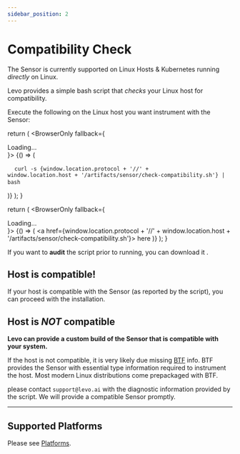```yaml
---
sidebar_position: 2
---
```


# Compatibility Check
The Sensor is currently supported on Linux Hosts & Kubernetes running *directly* on Linux.

Levo provides a simple bash script that *checks* your Linux host for compatibility.

Execute the following on the Linux host you want instrument with the Sensor:


  return (
    <BrowserOnly fallback={<div>Loading...</div>}>
      {() => (
        <pre>
          <code>
              curl -s {window.location.protocol + '//' + window.location.host + '/artifacts/sensor/check-compatibility.sh'} | bash
          </code>
        </pre>
      )}
    </BrowserOnly>
  );
}

  return (
    <BrowserOnly fallback={<div>Loading...</div>}>
      {() => (
        <a href={window.location.protocol + '//' + window.location.host + '/artifacts/sensor/check-compatibility.sh'}> here </a>
      )}
    </BrowserOnly>
  );
}

<CurlScript/>

If you want to **audit** the script prior to running, you can download it <DownloadLink/>.

## Host is compatible!

If your host is compatible with the Sensor (as reported by the script), you can proceed with the installation.

## Host is *NOT* compatible

**Levo can provide a custom build of the Sensor that is compatible with your system.**

If the host is not compatible, it is very likely due missing [BTF](https://www.kernel.org/doc/html/latest/bpf/btf.html) info. BTF provides the Sensor with essential type information required to instrument the host. Most modern Linux distributions come prepackaged with BTF.

please contact `support@levo.ai` with the diagnostic information provided by the script. We will provide a compatible Sensor promptly.

-------------------------------------------------------
## Supported Platforms

Please see [Platforms](../supported-platforms.md).